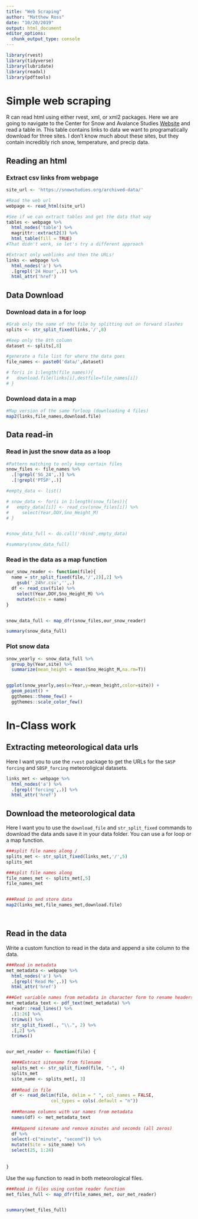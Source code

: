 ```yaml
---
title: "Web Scraping"
author: "Matthew Ross"
date: "10/20/2019"
output: html_document
editor_options: 
  chunk_output_type: console
---
```


```r
library(rvest)
library(tidyverse)
library(lubridate)
library(readxl)
library(pdftools)

```


# Simple web scraping

R can read html using either rvest, xml, or xml2 packages. Here
we are going to navigate to the Center for Snow and Avalance Studies 
[Website](https://snowstudies.org/archived-data/) and read a table in.
This table contains links to data we want to programatically download for
three sites. I don't know much about these sites, but they contain incredibly
rich snow, temperature, and precip data. 


## Reading an html 

### Extract csv links from webpage


```r
site_url <- 'https://snowstudies.org/archived-data/'

#Read the web url
webpage <- read_html(site_url)

#See if we can extract tables and get the data that way
tables <- webpage %>%
  html_nodes('table') %>%
  magrittr::extract2(3) %>%
  html_table(fill = TRUE)
#That didn't work, so let's try a different approach

#Extract only weblinks and then the URLs!
links <- webpage %>%
  html_nodes('a') %>%
  .[grepl('24 Hour',.)] %>%
  html_attr('href')


```

## Data Download

### Download data in a for loop

```r

#Grab only the name of the file by splitting out on forward slashes
splits <- str_split_fixed(links,'/',8)

#Keep only the 8th column
dataset <- splits[,8] 

#generate a file list for where the data goes
file_names <- paste0('data/',dataset)

# for(i in 1:length(file_names)){
#   download.file(links[i],destfile=file_names[i])
# }

```

### Download data in a map

```r

#Map version of the same forloop (downloading 4 files)
map2(links,file_names,download.file)

```

## Data read-in 

### Read in just the snow data as a loop

```r
#Pattern matching to only keep certain files
snow_files <- file_names %>%
  .[!grepl('SG_24',.)] %>%
  .[!grepl('PTSP',.)]

#empty_data <- list()

# snow_data <- for(i in 1:length(snow_files)){
#   empty_data[[i]] <- read_csv(snow_files[i]) %>%
#     select(Year,DOY,Sno_Height_M)
# }


#snow_data_full <- do.call('rbind',empty_data)

#summary(snow_data_full)
```


### Read in the data as a map function

```r


our_snow_reader <- function(file){
  name = str_split_fixed(file,'/',2)[,2] %>%
    gsub('_24hr.csv','',.)
  df <- read_csv(file) %>%
    select(Year,DOY,Sno_Height_M) %>%
    mutate(site = name)
}


snow_data_full <- map_dfr(snow_files,our_snow_reader)

summary(snow_data_full)
```


### Plot snow data

```r
snow_yearly <- snow_data_full %>%
  group_by(Year,site) %>%
  summarize(mean_height = mean(Sno_Height_M,na.rm=T))


ggplot(snow_yearly,aes(x=Year,y=mean_height,color=site)) + 
  geom_point() +
  ggthemes::theme_few() + 
  ggthemes::scale_color_few()
```


# In-Class work

## Extracting meteorological data urls

Here I want you to use the `rvest` package to get the URLs for
the `SASP forcing` and `SBSP_forcing` meteoroligical datasets.

```r

links_met <- webpage %>%
  html_nodes('a') %>%
  .[grepl('forcing',.)] %>%
  html_attr('href')


```

## Download the meteorological data

Here I want you to use the `download_file` and `str_split_fixed` 
commands to download the data ands save it in your data folder.
You can use a for loop or a map function. 

```r

###split file names along /
splits_met <- str_split_fixed(links_met,'/',5)
splits_met

###split file names along 
file_names_met <- splits_met[,5]
file_names_met


###Read in and store data
map2(links_met,file_names_met,download.file)




```

## Read in the data

Write a custom function to read in the data and append a site 
column to the data. 

```r

###Read in metadata
met_metadata <- webpage %>%
  html_nodes('a') %>%
  .[grepl('Read Me',.)] %>%
  html_attr('href')

###Get variable names from metadata in character form to rename headers within met data files
met_metadata_text <- pdf_text(met_metadata) %>%
  readr::read_lines() %>%
  .[1:26] %>%
  trimws() %>%
  str_split_fixed(., "\\.", 2) %>%
  .[,2] %>%
  trimws()


our_met_reader <- function(file) {

  ####Extract sitename from filename
  splits_met <- str_split_fixed(file, "-", 4)
  splits_met
  site_name <- splits_met[, 3]
  
  ###Read in file
  df <- read_delim(file, delim = " ", col_names = FALSE,
                 col_types = cols(.default = "n"))
  
  ###Rename columns with var names from metadata
  names(df) <- met_metadata_text
  
  ###Append sitename and remove minutes and seconds (all zeros)
  df %>%
  select(-c("minute", "second")) %>%
  mutate(Site = site_name) %>%
  select(25, 1:24)
  
  
}


```


Use the `map` function to read in both meteorological files.

```r

###Read in files using custom reader function 
met_files_full <- map_dfr(file_names_met, our_met_reader)


summary(met_files_full)
```


